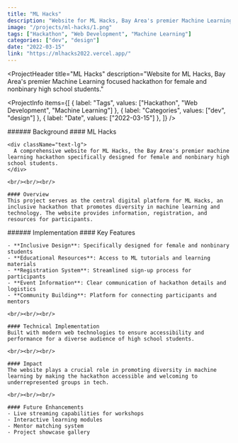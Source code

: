 ```yaml
---
title: "ML Hacks"
description: "Website for ML Hacks, Bay Area's premier Machine Learning focused hackathon for female and nonbinary high school students."
image: "/projects/ml-hacks/1.png"
tags: ["Hackathon", "Web Development", "Machine Learning"]
categories: ["dev", "design"]
date: "2022-03-15"
link: "https://mlhacks2022.vercel.app/"
---
```


<ProjectHeader
  title="ML Hacks"
  description="Website for ML Hacks, Bay Area's premier Machine Learning focused hackathon for female and nonbinary high school students."
>
  <ProjectInfo
    items={[
      { label: "Tags", values: ["Hackathon", "Web Development", "Machine Learning"] },
      { label: "Categories", values: ["dev", "design"] },
      { label: "Date", values: ["2022-03-15"] },
    ]}
  />
</ProjectHeader>

<SplitSection>
  <SectionColumn size={4}>
    ###### Background
  </SectionColumn>
  <SectionColumn size={12}>
    #### ML Hacks

    <div className="text-lg">
      A comprehensive website for ML Hacks, the Bay Area's premier machine learning hackathon specifically designed for female and nonbinary high school students.
    </div>

    <br/><br/><br/>

    #### Overview
    This project serves as the central digital platform for ML Hacks, an inclusive hackathon that promotes diversity in machine learning and technology. The website provides information, registration, and resources for participants.
  </SectionColumn>
  <SectionColumn size={2}>
  </SectionColumn>
</SplitSection>

<SplitSection>
  <SectionColumn size={4}>
    ###### Implementation
  </SectionColumn>
  <SectionColumn size={12}>
    #### Key Features

    - **Inclusive Design**: Specifically designed for female and nonbinary students
    - **Educational Resources**: Access to ML tutorials and learning materials
    - **Registration System**: Streamlined sign-up process for participants
    - **Event Information**: Clear communication of hackathon details and logistics
    - **Community Building**: Platform for connecting participants and mentors

    <br/><br/><br/>

    #### Technical Implementation
    Built with modern web technologies to ensure accessibility and performance for a diverse audience of high school students.

    <br/><br/><br/>

    #### Impact
    The website plays a crucial role in promoting diversity in machine learning by making the hackathon accessible and welcoming to underrepresented groups in tech.

    <br/><br/><br/>

    #### Future Enhancements
    - Live streaming capabilities for workshops
    - Interactive learning modules
    - Mentor matching system
    - Project showcase gallery
  </SectionColumn>
  <SectionColumn size={2}>
  </SectionColumn>
</SplitSection>